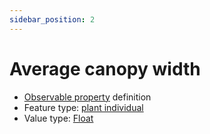 ```yaml
---
sidebar_position: 2
---
```



# Average canopy width

- [Observable property](/viewers/dawe-vocabs?uri=https://linked.data.gov.au/def/nrm/5471254f-01e0-4201-8e15-888bb26b8fa5) definition
- Feature type: [plant individual](http://linked.data.gov.au/def/tern-cv/60d7edf8-98c6-43e9-841c-e176c334d270)
- Value type: [Float](https://w3id.org/tern/ontologies/tern/Float)

<Example
  protocolModule="recruitment-survivorship"
  observableProperty="https://linked.data.gov.au/def/nrm/5471254f-01e0-4201-8e15-888bb26b8fa5"
/>
